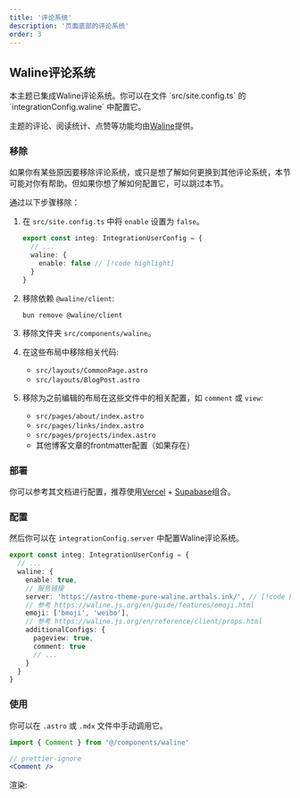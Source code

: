 ```yaml
---
title: '评论系统'
description: '页面底部的评论系统'
order: 3
---
```



## Waline评论系统

<Aside>
  本主题已集成Waline评论系统。你可以在文件 `src/site.config.ts` 的
  `integrationConfig.waline` 中配置它。
</Aside>

主题的评论、阅读统计、点赞等功能均由[Waline](https://waline.js.org/)提供。

### 移除

如果你有某些原因要移除评论系统，或只是想了解如何更换到其他评论系统，本节可能对你有帮助。但如果你想了解如何配置它，可以跳过本节。

通过以下步骤移除：

1. 在 `src/site.config.ts` 中将 `enable` 设置为 `false`。

   ```ts title="src/site.config.ts"
   export const integ: IntegrationUserConfig = {
     // ...
     waline: {
       enable: false // [!code highlight]
     }
   }
   ```

2. 移除依赖 `@waline/client`:

   ```shell
   bun remove @waline/client
   ```

3. 移除文件夹 `src/components/waline`。

4. 在这些布局中移除相关代码:
   - `src/layouts/CommonPage.astro`
   - `src/layouts/BlogPost.astro`

5. 移除为之前编辑的布局在这些文件中的相关配置，如 `comment` 或 `view`:
   - `src/pages/about/index.astro`
   - `src/pages/links/index.astro`
   - `src/pages/projects/index.astro`
   - 其他博客文章的frontmatter配置（如果存在）

### 部署

你可以参考其文档进行配置，推荐使用[Vercel](https://vercel.com/) + [Supabase](https://supabase.com/)组合。

### 配置

然后你可以在 `integrationConfig.server` 中配置Waline评论系统。

```ts title="src/site.config.ts"
export const integ: IntegrationUserConfig = {
  // ...
  waline: {
    enable: true,
    // 服务链接
    server: 'https://astro-theme-pure-waline.arthals.ink/', // [!code highlight]
    // 参考 https://waline.js.org/en/guide/features/emoji.html
    emoji: ['bmoji', 'weibo'],
    // 参考 https://waline.js.org/en/reference/client/props.html
    additionalConfigs: {
      pageview: true,
      comment: true
      // ...
    }
  }
}
```

### 使用

你可以在 `.astro` 或 `.mdx` 文件中手动调用它。

```jsx
import { Comment } from '@/components/waline'

// prettier-ignore
<Comment />
```

渲染:


<Comment />